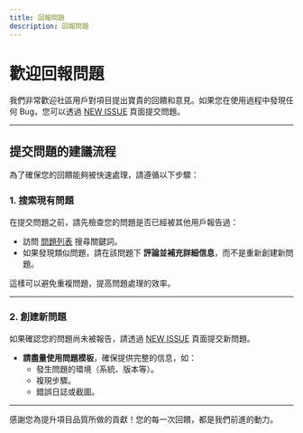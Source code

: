 ```yaml
---
title: 回報問題
description: 回報問題
---
```


# 歡迎回報問題

我們非常歡迎社區用戶對項目提出寶貴的回饋和意見。如果您在使用過程中發現任何 Bug，您可以透過 [NEW ISSUE](https://github.com/CodePhiliaX/fastexcel/issues/new/choose) 頁面提交問題。

---

## 提交問題的建議流程

為了確保您的回饋能夠被快速處理，請遵循以下步驟：

### 1. **搜索現有問題**
在提交問題之前，請先檢查您的問題是否已經被其他用戶報告過：
- 訪問 [問題列表](https://github.com/CodePhiliaX/fastexcel/issues) 搜尋關鍵詞。
- 如果發現類似問題，請在該問題下 **評論並補充詳細信息**，而不是重新創建新問題。

這樣可以避免重複問題，提高問題處理的效率。

---

### 2. **創建新問題**
如果確認您的問題尚未被報告，請透過 [NEW ISSUE](https://github.com/CodePhiliaX/fastexcel/issues/new/choose) 頁面提交新問題。

- **請盡量使用問題模板**，確保提供完整的信息，如：
  - 發生問題的環境（系統、版本等）。
  - 複現步驟。
  - 錯誤日誌或截圖。

---

感謝您為提升項目品質所做的貢獻！您的每一次回饋，都是我們前進的動力。